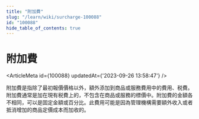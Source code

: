 ```yaml
---
title: "附加費"
slug: "/learn/wiki/surcharge-100088"
id: "100088"
hide_table_of_contents: true
---
```



# 附加費

<ArticleMeta id={100088} updatedAt={'2023-09-26 13:58:47'} />
<div className='border-solid border-b border-t-0 my-4 border-[var(--ifm-color-gray-300)]' />

附加費是指除了最初報價價格以外，額外添加到商品或服務費用中的費用、税費。附加費通常是加在現有税費上的，不包含在商品或服務的標價中。附加費的金額各不相同，可以是固定金額或百分比。此費用可能是因為管理機構需要額外收入或者抵消增加的商品定價成本而加收的。
